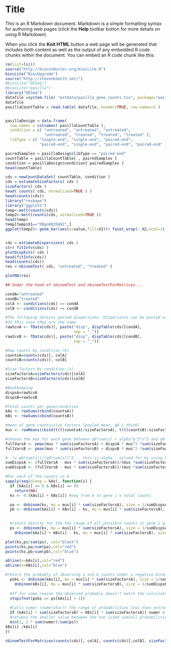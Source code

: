 Title
========================================================

This is an R Markdown document. Markdown is a simple formatting syntax for authoring web pages (click the **Help** toolbar button for more details on using R Markdown).

When you click the **Knit HTML** button a web page will be generated that includes both content as well as the output of any embedded R code chunks within the document. You can embed an R code chunk like this:

```r
rm(list=ls())
source("http://bioconductor.org/biocLite.R")
biocLite("BiocUpgrade")
source("http://stevenbsmith.net/")
#biocLite("DESeq")
#biocLite("pasilla")
library("DESeq")
datafile =system.file( "extdata/pasilla_gene_counts.tsv", package="pasilla" )
datafile
pasillaCountTable = read.table( datafile, header=TRUE, row.names=1 )


pasillaDesign = data.frame(
  row.names = colnames( pasillaCountTable ),
  condition = c( "untreated", "untreated", "untreated",
                 "untreated", "treated", "treated", "treated" ),
  libType = c( "single-end", "single-end", "paired-end",
               "paired-end", "single-end", "paired-end", "paired-end" ) )

pairedSamples = pasillaDesign$libType == "paired-end"
countTable = pasillaCountTable[ , pairedSamples ]
condition = pasillaDesign$condition[ pairedSamples ]
head(countTable)

cds = newCountDataSet( countTable, condition )
cds = estimateSizeFactors( cds )
sizeFactors( cds )
head( counts( cds, normalized=TRUE ) )
head(counts(cds))
library("reshape")
library("ggplot2")
temp<-melt(counts(cds))
temp2<-melt(counts(cds, normalized=TRUE ))
head(temp)
temp[temp$X1=="FBgn0025692",]
ggplot(temp2)+ geom_bar(aes(x=value,fill=X2))+ facet_wrap(~ X2,ncol=1)


cds = estimateDispersions( cds )
str( fitInfo(cds) )
plotDispEsts( cds )
head(fitInfo(cds))
head(counts(cds))
res = nbinomTest( cds, "untreated", "treated" )

plotMA(res)

## Under the hood of nbinomTest and nbinomTestForMatrices...

condA="untreated"
condB="treated"
colA <- conditions(cds) == condA
colB <- conditions(cds) == condB

#The following obtains pooled dispersions. DIspersions can be pooled or (??) for each cndition (I guess depending on the dispersion estimation algorithim)
#In this case they are the same
rawScvA <- fData(cds)[, paste("disp", dispTable(cds)[condA], 
                              sep = "_")]
rawScvB <- fData(cds)[, paste("disp", dispTable(cds)[condB], 
                              sep = "_")]

#Raw counts by condition (k)
countsA=counts(cds)[, colA]
countsB=counts(cds)[, colB]

#Size factors by condition (s)
sizeFactorsA=sizeFactors(cds)[colA]
sizeFactorsB=sizeFactors(cds)[colB]

#Bookkeeping
dispsA=rawScvA
dispsB=rawScvB

#Total counts per gene/condition
kAs <- rowSums(cbind(countsA))
kBs <- rowSums(cbind(countsB))

#mean of gene counts/size factors (pooled mean, q0 i think)
mus <- rowMeans(cbind(t(t(countsA)/sizeFactorsA), t(t(countsB)/sizeFactorsB)))

#choose the max for each gene between q0*sum(s) + alpha*q^2*s^2 and q0*sum(s)++ (this is variance, and I assume this chooses the max between the NB and poission model)
fullVarsA <- pmax(mus * sum(sizeFactorsA) + dispsA * mus^2 *sum(sizeFactorsA^2), mus * sum(sizeFactorsA) * (1 + 1e-08))
fullVarsB <- pmax(mus * sum(sizeFactorsB) + dispsB * mus^2 *sum(sizeFactorsB^2), mus * sum(sizeFactorsB) * (1 + 1e-08))

#  (v-q0*sum(s))/(q0*sum(s))^2 .. this is alpha.. solved for by using NB variance, means, and s (vinette, pg 4)
sumDispsA <- (fullVarsA - mus * sum(sizeFactorsA))/(mus *sum(sizeFactorsA))^2
sumDispsB <- (fullVarsB - mus * sum(sizeFactorsB))/(mus *sum(sizeFactorsB))^2

#For each of the counts in A
sapply(seq(along = kAs), function(i) {
  if (kAs[i] == 0 & kBs[i] == 0) 
    return(NA)
  ks <- 0:(kAs[i] + kBs[i]) #seq from 0 to gene i's total counts 

  pa <- dnbinom(ks, mu = mus[i] * sum(sizeFactorsA), size = 1/sumDispsA[i]) # my addition
  pb <- dnbinom(kAs[i] + kBs[i] - ks, mu = mus[i] * sum(sizeFactorsB), size = 1/sumDispsB[i]) # my addition

  
  #return density for the the range of all possible counts in gene i given q0*sum(s), dispersion parameter (1/alpha), for both conditions. this is p(a..A,b..B)=p(a)*p(b)|all possibilitites
  ps <- dnbinom(ks, mu = mus[i] * sum(sizeFactorsA), size = 1/sumDispsA[i]) * 
    dnbinom(kAs[i] + kBs[i] - ks, mu = mus[i] * sum(sizeFactorsB), size = 1/sumDispsB[i])

plot(ks,ps/sum(ps), col="black")
points(ks,pa/sum(pa),col="red")
points(ks,pb/sum(pb),col="blue")

abline(v=kAs[i],col="red")
abline(v=kBs[i],col="blue")

#return the probably of observing a and b counts under a negative binomial distribution gievn q0*sum(s) and 1/alpha. this is p(a=A,b=B)=p(A)*p(B)
  pobs <- dnbinom(kAs[i], mu = mus[i] * sum(sizeFactorsA), size = 1/sumDispsA[i]) * 
    dnbinom(kBs[i], mu = mus[i] * sum(sizeFactorsB), size = 1/sumDispsB[i])
  
  #If for some reason the observed probably doesn't match the calculated probability wihin the range of probabilites, stop 
  stopifnot(pobs == ps[kAs[i] + 1])
  
  #Calls numer (numerator?) the range of probabilities less than extreme as the observed count
  if (kAs[i] * sum(sizeFactorsB) < kBs[i] * sum(sizeFactorsA)) numer <- ps[1:(kAs[i] + 1)] else numer <- ps[(kAs[i] + 1):length(ps)]
  #retuens the smaller value between the two sized sum(all probabilities al as extreme)/(all probabilities) and 1
  min(1, 2 * sum(numer)/sum(ps))
kBs[i] /kAs[i] 
})

nbinomTestForMatrices(counts(cds)[, colA], counts(cds)[,colB], sizeFactors(cds)[colA], sizeFactors(cds)[colB],rawScvA, rawScvB)

```

